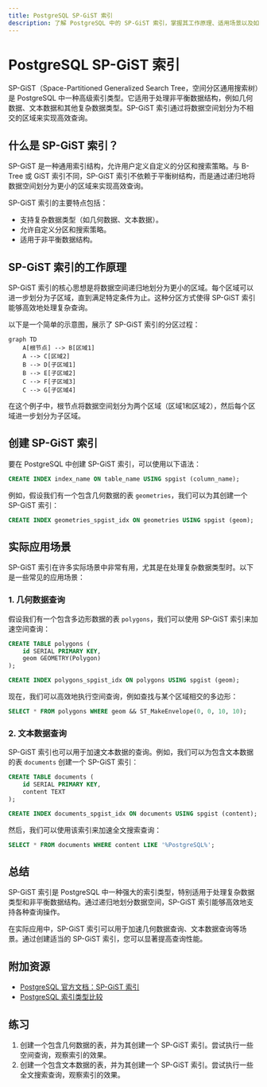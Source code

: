 ```yaml
---
title: PostgreSQL SP-GiST 索引
description: 了解 PostgreSQL 中的 SP-GiST 索引，掌握其工作原理、适用场景以及如何在实际中使用。
---
```


# PostgreSQL SP-GiST 索引

SP-GiST（Space-Partitioned Generalized Search Tree，空间分区通用搜索树）是 PostgreSQL 中一种高级索引类型。它适用于处理非平衡数据结构，例如几何数据、文本数据和其他复杂数据类型。SP-GiST 索引通过将数据空间划分为不相交的区域来实现高效查询。

## 什么是 SP-GiST 索引？

SP-GiST 是一种通用索引结构，允许用户定义自定义的分区和搜索策略。与 B-Tree 或 GiST 索引不同，SP-GiST 索引不依赖于平衡树结构，而是通过递归地将数据空间划分为更小的区域来实现高效查询。

SP-GiST 索引的主要特点包括：
- 支持复杂数据类型（如几何数据、文本数据）。
- 允许自定义分区和搜索策略。
- 适用于非平衡数据结构。

## SP-GiST 索引的工作原理

SP-GiST 索引的核心思想是将数据空间递归地划分为更小的区域。每个区域可以进一步划分为子区域，直到满足特定条件为止。这种分区方式使得 SP-GiST 索引能够高效地处理复杂查询。

以下是一个简单的示意图，展示了 SP-GiST 索引的分区过程：

```mermaid
graph TD
    A[根节点] --> B[区域1]
    A --> C[区域2]
    B --> D[子区域1]
    B --> E[子区域2]
    C --> F[子区域3]
    C --> G[子区域4]
```

在这个例子中，根节点将数据空间划分为两个区域（区域1和区域2），然后每个区域进一步划分为子区域。

## 创建 SP-GiST 索引

要在 PostgreSQL 中创建 SP-GiST 索引，可以使用以下语法：

```sql
CREATE INDEX index_name ON table_name USING spgist (column_name);
```

例如，假设我们有一个包含几何数据的表 `geometries`，我们可以为其创建一个 SP-GiST 索引：

```sql
CREATE INDEX geometries_spgist_idx ON geometries USING spgist (geom);
```

## 实际应用场景

SP-GiST 索引在许多实际场景中非常有用，尤其是在处理复杂数据类型时。以下是一些常见的应用场景：

### 1. 几何数据查询

假设我们有一个包含多边形数据的表 `polygons`，我们可以使用 SP-GiST 索引来加速空间查询：

```sql
CREATE TABLE polygons (
    id SERIAL PRIMARY KEY,
    geom GEOMETRY(Polygon)
);

CREATE INDEX polygons_spgist_idx ON polygons USING spgist (geom);
```

现在，我们可以高效地执行空间查询，例如查找与某个区域相交的多边形：

```sql
SELECT * FROM polygons WHERE geom && ST_MakeEnvelope(0, 0, 10, 10);
```

### 2. 文本数据查询

SP-GiST 索引也可以用于加速文本数据的查询。例如，我们可以为包含文本数据的表 `documents` 创建一个 SP-GiST 索引：

```sql
CREATE TABLE documents (
    id SERIAL PRIMARY KEY,
    content TEXT
);

CREATE INDEX documents_spgist_idx ON documents USING spgist (content);
```

然后，我们可以使用该索引来加速全文搜索查询：

```sql
SELECT * FROM documents WHERE content LIKE '%PostgreSQL%';
```

## 总结

SP-GiST 索引是 PostgreSQL 中一种强大的索引类型，特别适用于处理复杂数据类型和非平衡数据结构。通过递归地划分数据空间，SP-GiST 索引能够高效地支持各种查询操作。

在实际应用中，SP-GiST 索引可以用于加速几何数据查询、文本数据查询等场景。通过创建适当的 SP-GiST 索引，您可以显著提高查询性能。

## 附加资源

- [PostgreSQL 官方文档：SP-GiST 索引](https://www.postgresql.org/docs/current/spgist.html)
- [PostgreSQL 索引类型比较](https://www.postgresql.org/docs/current/indexes-types.html)

## 练习

1. 创建一个包含几何数据的表，并为其创建一个 SP-GiST 索引。尝试执行一些空间查询，观察索引的效果。
2. 创建一个包含文本数据的表，并为其创建一个 SP-GiST 索引。尝试执行一些全文搜索查询，观察索引的效果。